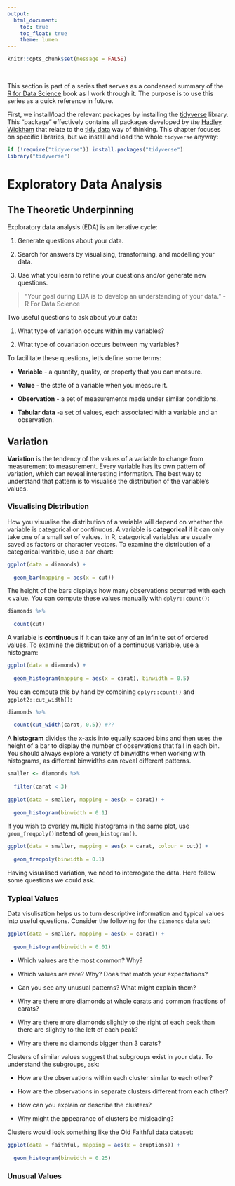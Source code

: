 ```yaml
---
output:
  html_document:
    toc: true
    toc_float: true
    theme: lumen
---
```


```r
knitr::opts_chunk$set(message = FALSE)
```


<br>

This section is part of a series that serves as a condensed summary of the [R for Data Science](http://r4ds.had.co.nz/index.html) book as I work through it. The purpose is to use this series as a quick reference in future.

First, we install/load the relevant packages by installing the [tidyverse](https://www.tidyverse.org/) library. This "package" effectively contains all packages developed by *the* [Hadley Wickham](http://hadley.nz/) that relate to the [tidy data](https://www.jstatsoft.org/article/view/v059i10) way of thinking. This chapter focuses on specific libraries, but we install and load the whole `tidyverse` anyway:

```r

if (!require("tidyverse")) install.packages("tidyverse")
library("tidyverse")

```


# Exploratory Data Analysis

## The Theoretic Underpinning

Exploratory data analysis (EDA) is an iterative cycle:

1) Generate questions about your data.

2) Search for answers by visualising, transforming, and modelling your data.

3) Use what you learn to refine your questions and/or generate new questions.

> "Your goal during EDA is to develop an understanding of your data." - R For Data Science

Two useful questions to ask about your data:

1) What type of variation occurs within my variables?

2) What type of covariation occurs between my variables?

To facilitate these questions, let's define some terms:

* **Variable** - a quantity, quality, or property that you can measure.

* **Value** - the state of a variable when you measure it.

* **Observation** - a set of measurements made under similar conditions.

* **Tabular data** -a set of values, each associated with a variable and an observation.


## Variation

**Variation** is the tendency of the values of a variable to change from measurement to measurement.  Every variable has its own pattern of variation, which can reveal interesting information. The best way to understand that pattern is to visualise the distribution of the variable’s values.


### Visualising Distribution

How you visualise the distribution of a variable will depend on whether the variable is categorical or continuous. A variable is **categorical** if it can only take one of a small set of values. In R, categorical variables are usually saved as factors or character vectors. To examine the distribution of a categorical variable, use a bar chart:

```r
ggplot(data = diamonds) +
  
  geom_bar(mapping = aes(x = cut))
```


The height of the bars displays how many observations occurred with each x value. You can compute these values manually with `dplyr::count()`:

```r
diamonds %>% 
  
  count(cut)
```

A variable is **continuous** if it can take any of an infinite set of ordered values. To examine the distribution of a continuous variable, use a histogram:

```r
ggplot(data = diamonds) +
  
  geom_histogram(mapping = aes(x = carat), binwidth = 0.5)
```

You can compute this by hand by combining `dplyr::count()` and `ggplot2::cut_width()`:

```r
diamonds %>% 
  
  count(cut_width(carat, 0.5)) #??
```

A **histogram** divides the x-axis into equally spaced bins and then uses the height of a bar to display the number of observations that fall in each bin. You should always explore a variety of binwidths when working with histograms, as different binwidths can reveal different patterns. 

```r
smaller <- diamonds %>% 
  
  filter(carat < 3)
  
ggplot(data = smaller, mapping = aes(x = carat)) +
  
  geom_histogram(binwidth = 0.1)
```

If you wish to overlay multiple histograms in the same plot, use `geom_freqpoly()`instead of `geom_histogram()`. 

```r
ggplot(data = smaller, mapping = aes(x = carat, colour = cut)) +
  
  geom_freqpoly(binwidth = 0.1)
```

Having visualised variation, we need to interrogate the data. Here follow some questions we could ask. 

### Typical Values

Data visulisation helps us to turn descriptive information and typical values into useful questions. Consider the following for the `diamonds` data set:

```r
ggplot(data = smaller, mapping = aes(x = carat)) +
  
  geom_histogram(binwidth = 0.01)
```

- Which values are the most common? Why?

- Which values are rare? Why? Does that match your expectations?

- Can you see any unusual patterns? What might explain them?

- Why are there more diamonds at whole carats and common fractions of carats?

- Why are there more diamonds slightly to the right of each peak than there are slightly to the left of each peak?

- Why are there no diamonds bigger than 3 carats?

Clusters of similar values suggest that subgroups exist in your data. To understand the subgroups, ask:

- How are the observations within each cluster similar to each other?

- How are the observations in separate clusters different from each other?

- How can you explain or describe the clusters?

- Why might the appearance of clusters be misleading?

Clusters would look something like the Old Faithful data dataset:

```r
ggplot(data = faithful, mapping = aes(x = eruptions)) + 
  
  geom_histogram(binwidth = 0.25)
```


### Unusual Values

